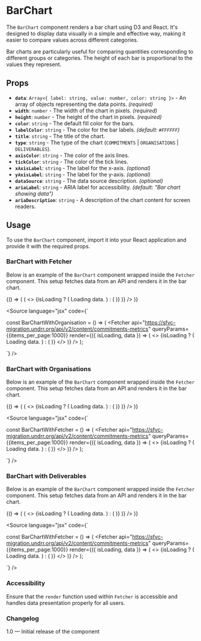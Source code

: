 
<Meta title="Components/Charts/BarChart" component={BarChart} />

# BarChart

The `BarChart` component renders a bar chart using D3 and React. It's designed to display data visually in a simple and effective way, making it easier to compare values across different categories.

Bar charts are particularly useful for comparing quantities corresponding to different groups or categories. The height of each bar is proportional to the values they represent.

## Props

- **`data`**: `Array<{ label: string, value: number, color: string }>` - An array of objects representing the data points. *(required)*
- **`width`**: `number` - The width of the chart in pixels. *(required)*
- **`height`**: `number` - The height of the chart in pixels. *(required)*
- **`color`**: `string` - The default fill color for the bars.
- **`labelColor`**: `string` - The color for the bar labels. *(default: `#FFFFFF`)*
- **`title`**: `string` - The title of the chart.
- **`type`**: `string` - The type of the chart (`COMMITMENTS` | `ORGANISATIONS` | `DELIVERABLES`).
- **`axisColor`**: `string` - The color of the axis lines.
- **`tickColor`**: `string` - The color of the tick lines.
- **`xAxisLabel`**: `string` - The label for the x-axis. *(optional)*
- **`yAxisLabel`**: `string` - The label for the y-axis. *(optional)*
- **`dataSource`**: `string` - The data source description. *(optional)*
- **`ariaLabel`**: `string` - ARIA label for accessibility. *(default: "Bar chart showing data")*
- **`ariaDescription`**: `string` - A description of the chart content for screen readers.

## Usage

To use the `BarChart` component, import it into your React application and provide it with the required props.

### BarChart with Fetcher

Below is an example of the `BarChart` component wrapped inside the `Fetcher` component. This setup fetches data from an API and renders it in the bar chart.

<Canvas>
  <Story name="BarChart with Fetcher">
    {() => (
      <Fetcher
        api="https://sfvc-migration.undrr.org/api/v2/content/commitments-metrics"
        queryParams={{items_per_page:1000}}
        render={({ isLoading, data }) => (
          <>
            {isLoading ? (
              <span>Loading data.</span>
            ) : (
              <BarChart
                data={data}
                width={1000}
                height={300}
                labelColor="#9CA3AF"
                axisColor="#9CA3AF"
                tickColor="#9FAAAE"
                title="Commitments by Year"
                type="COMMITMENTS"
                xAxisLabel="Year"
                yAxisLabel="Number of Commitments"
                dataSource="Data from fetched API"
                ariaLabel="Bar chart showing the number of commitments by year"
                ariaDescription="This chart displays the number of commitments made each year based on fetched API data."
              />
            )}
          </>
        )}
      />
    )}
  </Story>
</Canvas>

<Source
  language="jsx"
  code={`

const BarChartWithOrganisation = () => (
  <Fetcher
    api="https://sfvc-migration.undrr.org/api/v2/content/commitments-metrics"
    queryParams={{items_per_page:1000}}
    render={({ isLoading, data }) => (
      <>
        {isLoading ? (
          <span>Loading data.</span>
        ) : (
          <BarChart
            data={data}
            width={1000}
            height={300}
            labelColor="#9CA3AF"
            axisColor="#9CA3AF"
            tickColor="#9FAAAE"
            title="Commitments by Year"
            type="COMMITMENTS"
            xAxisLabel="Year"
            yAxisLabel="Number of Commitments"
            dataSource="Data from fetched API"
            ariaLabel="Bar chart showing the number of commitments by year"
            ariaDescription="This chart displays the number of commitments made each year based on fetched API data."
          />
        )}
      </>
    )}
  />
);

`}
/>


### BarChart with Organisations

Below is an example of the `BarChart` component wrapped inside the `Fetcher` component. This setup fetches data from an API and renders it in the bar chart.

<Canvas>
  <Story name="BarChart for Organisations">
    {() => (
      <Fetcher
        api="https://sfvc-migration.undrr.org/api/v2/content/commitments-metrics"
        queryParams={{items_per_page:1000}}
        render={({ isLoading, data }) => (
          <>
            {isLoading ? (
              <span>Loading data.</span>
            ) : (
              <BarChart
                data={data}
                width={1000}
                height={300}
                labelColor="#9CA3AF"
                axisColor="#9CA3AF"
                tickColor="#9FAAAE"
                title="Orgnisations by year"
                type="ORGANISATIONS"
                xAxisLabel="Year"
                yAxisLabel="Number of organizations"
                dataSource="Data from fetched API"
                ariaLabel="Bar chart showing the number of commiting organisations by year"
                ariaDescription="This chart displays the number of commiting organisations based on fetched API data."
              />
            )}
          </>
        )}
      />
    )}
  </Story>
</Canvas>

<Source
  language="jsx"
  code={`

const BarChartWithFetcher = () => (
  <Fetcher
    api="https://sfvc-migration.undrr.org/api/v2/content/commitments-metrics"
    queryParams={{items_per_page:1000}}
    render={({ isLoading, data }) => (
      <>
        {isLoading ? (
          <span>Loading data.</span>
        ) : (
          <BarChart
            data={data}
            width={1000}
            height={300}
            labelColor="#9CA3AF"
            axisColor="#9CA3AF"
            tickColor="#9FAAAE"
            title="Orgnisations by year"
            type="ORGANISATIONS"
            xAxisLabel="Year"
            yAxisLabel="Number of organizations"
            dataSource="Data from fetched API"
            ariaLabel="Bar chart showing the number of commiting organisations by year"
            ariaDescription="This chart displays the number of commiting organisations based on fetched API data."
          />
        )}
      </>
    )}
  />
);

`}
/>



### BarChart with Deliverables

Below is an example of the `BarChart` component wrapped inside the `Fetcher` component. This setup fetches data from an API and renders it in the bar chart.

<Canvas>
  <Story name="BarChart for Deliverables">
    {() => (
      <Fetcher
        api="https://sfvc-migration.undrr.org/api/v2/content/commitment-deliverables-metrics"
        queryParams={{items_per_page:1000}}
        render={({ isLoading, data }) => (
          <>
            {isLoading ? (
              <span>Loading data.</span>
            ) : (
              <BarChart
                data={data}
                width={1000}
                height={300}
                labelColor="#9CA3AF"
                axisColor="#9CA3AF"
                tickColor="#9FAAAE"
                title="Deliverables by year"
                type="DELIVERABLES"
                xAxisLabel="Year"
                yAxisLabel="Number of deliverables"
                dataSource="Data from fetched API"
                ariaLabel="Bar chart showing the number of deliverables by year"
                ariaDescription="This chart displays the number of deliverables based on fetched API data."
              />
            )}
          </>
        )}
      />
    )}
  </Story>
</Canvas>

<Source
  language="jsx"
  code={`

const BarChartWithFetcher = () => (
  <Fetcher
    api="https://sfvc-migration.undrr.org/api/v2/content/commitments-metrics"
    queryParams={{items_per_page:1000}}
    render={({ isLoading, data }) => (
      <>
        {isLoading ? (
          <span>Loading data.</span>
        ) : (
          <BarChart
            data={data}
            width={1000}
            height={300}
            labelColor="#9CA3AF"
            axisColor="#9CA3AF"
            tickColor="#9FAAAE"
            title="Deliverables by year"
            type="DELIVERABLES"
            xAxisLabel="Year"
            yAxisLabel="Number of deliverables"
            dataSource="Data from fetched API"
            ariaLabel="Bar chart showing the number of deliverables by year"
            ariaDescription="This chart displays the number of deliverables based on fetched API data."
          />
        )}
      </>
    )}
  />
);

`}
/>

### Accessibility

Ensure that the `render` function used within `Fetcher` is accessible and handles data presentation properly for all users.

### Changelog

1.0 — Initial release of the component
